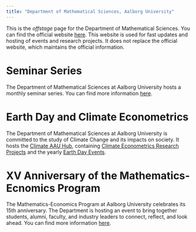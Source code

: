 ```yaml
---
title: "Department of Mathematical Sciences, Aalborg University"
---
```



This is the *offstage* page for the Department of Mathematical Sciences. You can find the official website [here](https://www.math.aau.dk/). This website is used for fast updates and hosting of events and research projects. It does not replace the official website, which maintains the official information.

# Seminar Series

The Department of Mathematical Sciences at Aalborg University hosts a monthly seminar series. You can find more information [here](LSS.qmd).

# Earth Day and Climate Econometrics

The Department of Mathematical Sciences at Aalborg University is committed to the study of Climate Change and its impacts on society. It hosts the [Climate AAU Hub](https://climateaau.github.io), containing [Climate Econometrics Research Projects](https://climateaau.github.io/climateeconometrics.html) and the yearly [Earth Day Events](https://climateaau.github.io/earthday2024.html).

# XV Anniversary of the Mathematics-Ecnomics Program

The Mathematics-Economics Program at Aalborg University celebrates its 15th anniversary. The Department is hosting an event to bring together students, alumni, faculty, and industry leaders to connect, reflect, and look ahead. You can find more information [here](XV.qmd).
